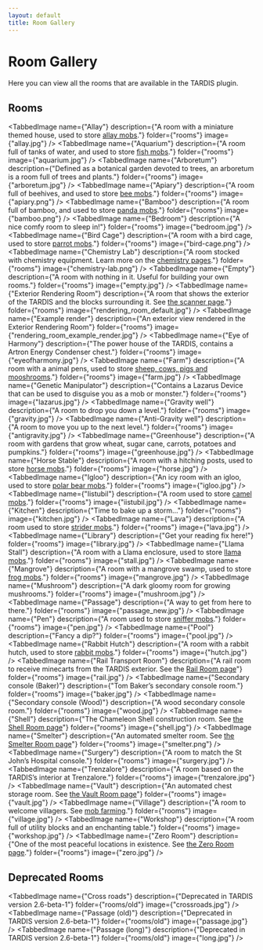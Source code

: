 ```yaml
---
layout: default
title: Room Gallery
---
```



# Room Gallery

Here you can view all the rooms that are available in the TARDIS plugin.

## Rooms

<TabbedImage name={"Allay"} description={"A room with a miniature themed house, used to store [allay mobs](/farming)."} folder={"rooms"} image={"allay.jpg"} />
<TabbedImage name={"Aquarium"} description={"A room full of tanks of water, and used to store [fish mobs](/farming)."} folder={"rooms"} image={"aquarium.jpg"} />
<TabbedImage name={"Arboretum"} description={"Defined as a botanical garden devoted to trees, an arboretum is a room full of trees and plants."} folder={"rooms"} image={"arboretum.jpg"} />
<TabbedImage name={"Apiary"} description={"A room full of beehives, and used to store [bee mobs](/farming)."} folder={"rooms"} image={"apiary.png"} />
<TabbedImage name={"Bamboo"} description={"A room full of bamboo, and used to store [panda mobs](/farming)."} folder={"rooms"} image={"bamboo.png"} />
<TabbedImage name={"Bedroom"} description={"A nice comfy room to sleep in!"} folder={"rooms"} image={"bedroom.jpg"} />
<TabbedImage name={"Bird Cage"} description={"A room with a bird cage, used to store [parrot mobs](/farming)."} folder={"rooms"} image={"bird-cage.png"} />
<TabbedImage name={"Chemistry Lab"} description={"A room stocked with chemistry equipment. Learn more on the [chemistry pages](chemistry-lab)."} folder={"rooms"} image={"chemistry-lab.png"} />
<TabbedImage name={"Empty"} description={"A room with nothing in it. Useful for building your own rooms."} folder={"rooms"} image={"empty.jpg"} />
<TabbedImage name={"Exterior Rendering Room"} description={"A room that shows the exterior of the TARDIS and the blocks surrounding it. See [the scanner page](scanner#exterior-rendering-room)."} folder={"rooms"} image={"rendering_room_default.jpg"} />
<TabbedImage name={"Example render"} description={"An exterior view rendered in the Exterior Rendering Room"} folder={"rooms"} image={"rendering_room_example_render.jpg"} />
<TabbedImage name={"Eye of Harmony"} description={"The power house of the TARDIS, contains a Artron Energy Condenser chest."} folder={"rooms"} image={"eyeofharmony.jpg"} />
<TabbedImage name={"Farm"} description={"A room with a animal pens, used to store [sheep, cows, pigs and mooshrooms](/farming)."} folder={"rooms"} image={"farm.jpg"} />
<TabbedImage name={"Genetic Manipulator"} description={"Contains a Lazarus Device that can be used to disguise you as a mob or monster."} folder={"rooms"} image={"lazarus.jpg"} />
<TabbedImage name={"Gravity well"} description={"A room to drop you down a level."} folder={"rooms"} image={"gravity.jpg"} />
<TabbedImage name={"Anti-Gravity well"} description={"A room to move you up to the next level."} folder={"rooms"} image={"antigravity.jpg"} />
<TabbedImage name={"Greenhouse"} description={"A room with gardens that grow wheat, sugar cane, carrots, potatoes and pumpkins."} folder={"rooms"} image={"greenhouse.jpg"} />
<TabbedImage name={"Horse Stable"} description={"A room with a hitching posts, used to store [horse mobs](/farming)."} folder={"rooms"} image={"horse.jpg"} />
<TabbedImage name={"Igloo"} description={"An icy room with an igloo, used to store [polar bear mobs](/farming)."} folder={"rooms"} image={"igloo.jpg"} />
<TabbedImage name={"Iistubil"} description={"A room used to store [camel mobs](/farming)."} folder={"rooms"} image={"iistubil.jpg"} />
<TabbedImage name={"Kitchen"} description={"Time to bake up a storm..."} folder={"rooms"} image={"kitchen.jpg"} />
<TabbedImage name={"Lava"} description={"A room used to store [strider mobs](/farming)."} folder={"rooms"} image={"lava.jpg"} />
<TabbedImage name={"Library"} description={"Get your reading fix here!"} folder={"rooms"} image={"library.jpg"} />
<TabbedImage name={"Llama Stall"} description={"A room with a Llama enclosure, used to store [llama mobs](/farming)."} folder={"rooms"} image={"stall.jpg"} />
<TabbedImage name={"Mangrove"} description={"A room with a mangrove swamp, used to store [frog mobs](/farming)."} folder={"rooms"} image={"mangrove.jpg"} />
<TabbedImage name={"Mushroom"} description={"A dark gloomy room for growing mushrooms."} folder={"rooms"} image={"mushroom.jpg"} />
<TabbedImage name={"Passage"} description={"A way to get from here to there."} folder={"rooms"} image={"passage_new.jpg"} />
<TabbedImage name={"Pen"} description={"A room used to store [sniffer mobs](/farming)."} folder={"rooms"} image={"pen.jpg"} />
<TabbedImage name={"Pool"} description={"Fancy a dip?"} folder={"rooms"} image={"pool.jpg"} />
<TabbedImage name={"Rabbit Hutch"} description={"A room with a rabbit hutch, used to store [rabbit mobs](/farming)."} folder={"rooms"} image={"hutch.jpg"} />
<TabbedImage name={"Rail Transport Room"} description={"A rail room to receive minecarts from the TARDIS exterior. See the [Rail Room page](/rooms/rail)"} folder={"rooms"} image={"rail.jpg"} />
<TabbedImage name={"Secondary console (Baker)"} description={"Tom Baker’s secondary console room."} folder={"rooms"} image={"baker.jpg"} />
<TabbedImage name={"Secondary console (Wood)"} description={"A wood secondary console room."} folder={"rooms"} image={"wood.jpg"} />
<TabbedImage name={"Shell"} description={"The Chameleon Shell construction room. See [the Shell Room page](/rooms/shell)"} folder={"rooms"} image={"shell.jpg"} />
<TabbedImage name={"Smelter"} description={"An automated smelter room. See [the Smelter Room page](/rooms/smelter)"} folder={"rooms"} image={"smelter.png"} />
<TabbedImage name={"Surgery"} description={"A room to match the St John’s Hospital console."} folder={"rooms"} image={"surgery.jpg"} />
<TabbedImage name={"Trenzalore"} description={"A room based on the TARDIS’s interior at Trenzalore."} folder={"rooms"} image={"trenzalore.jpg"} />
<TabbedImage name={"Vault"} description={"An automated chest storage room. See [the Vault Room page](/rooms/vault)"} folder={"rooms"} image={"vault.jpg"} />
<TabbedImage name={"Village"} description={"A room to welcome villagers. See [mob farming](/farming)."} folder={"rooms"} image={"village.jpg"} />
<TabbedImage name={"Workshop"} description={"A room full of utility blocks and an enchanting table."} folder={"rooms"} image={"workshop.jpg"} />
<TabbedImage name={"Zero Room"} description={"One of the most peaceful locations in existence. See [the Zero Room page](/rooms/zero)."} folder={"rooms"} image={"zero.jpg"} />

## Deprecated Rooms

<TabbedImage name={"Cross roads"} description={"Deprecated in TARDIS version 2.6-beta-1"} folder={"rooms/old"} image={"crossroads.jpg"} />
<TabbedImage name={"Passage (old)"} description={"Deprecated in TARDIS version 2.6-beta-1"} folder={"rooms/old"} image={"passage.jpg"} />
<TabbedImage name={"Passage (long)"} description={"Deprecated in TARDIS version 2.6-beta-1"} folder={"rooms/old"} image={"long.jpg"} />
